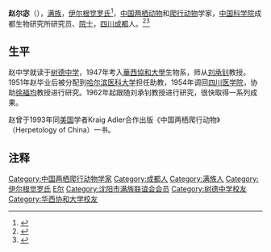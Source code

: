{{Infobox_Person
| name = 赵尔宓（mì）
|image= 
|box_width= 
|occupation= 
| period = 
|birth_name=
| other_names =
| Sex =男
|birth_date= 1930年1月30日
|birth_place= {{ROC}}[[四川|四川]][[成都|成都]]
|death_date= {{Death date and age|2016|12|24|1930|1|}}
|death_place= {{PRC}}[[四川|四川]][[成都|成都]]
| nationality ={{PRC}}
| residence =
| party =
| religion =
| spouse = 涂茂俐
| relatives = 
|education= 
| past = 
{{Infobox_People_CAS
|学部=生命科学和医学学部
|专业=动物学
|当选年=2001年
}}
| work =
|awards=
}}
'''赵尔宓'''（{{bd|1930年|1月30日|2016年|12月24日|catIdx=Z赵}}），[[满族|满族]]，[[伊尔根觉罗氏|伊尔根觉罗氏]]<ref>{{Cite web |url=http://news.163.com/10/0418/07/64HKDO3000014AED.html |title=时隔60年 赵姓满族人成都祭祖(图) |accessdate=2018-12-31 |date= |publisher=网易新闻（原载天府早报） |last= |year=2010 |deadurl=yes |9= |archive-url=https://web.archive.org/web/20190101145309/http://news.163.com/10/0418/07/64HKDO3000014AED.html |archive-date=2019-01-01 }}</ref>，[[中国|中国]][[两栖动物|两栖动物]]和[[爬行动物|爬行动物]]学家，[[中国科学院|中国科学院]]成都生物研究所研究员、[[中国科学院院士|院士]]，[[四川|四川]][[成都|成都]]人。<ref>{{Cite web |url=http://www.toutiao.com/a6368237315810722049/ |title=著名两栖爬行动物学家赵尔宓成都病逝 享年87岁 |access-date=2016-12-26 |archive-date=2018-07-25 |archive-url=https://web.archive.org/web/20180725112137/https://www.toutiao.com/a6368237315810722049/ |dead-url=no }}</ref><ref>{{Cite web |url=http://news.chengdu.cn/2016/1226/1841855.shtml |title=川大赵尔宓院士因病去世 享年87岁 |access-date=2016-12-26 |archive-date=2021-05-03 |archive-url=https://web.archive.org/web/20210503213258/http://news.chengdu.cn/2016/1226/1841855.shtml |dead-url=no }}</ref>

==生平==
赵中学就读于[[树德中学|树德中学]]，1947年考入[[華西協和大學|華西協和大學]]生物系，师从[[刘承钊|刘承钊]]教授。1951年赵毕业后被分配到[[哈尔滨医科大学|哈尔滨医科大学]]担任助教，1954年调回[[四川医学院|四川医学院]]，协助[[徐福均|徐福均]]教授进行研究。1962年起跟随刘承钊教授进行研究，很快取得一系列成果。

赵曾于1993年同[[美国|美国]]学者Kraig Adler合作出版《中国两栖爬行动物》（Herpetology of China）一书。

== 注释 ==
{{reflist}}

{{中国科学院生命科学和医学学部院士}}
{{Authority control}}
{{DEFAULTSORT:Z}}
[[Category:中国两栖爬行动物学家|Category:中国两栖爬行动物学家]]
[[Category:成都人|Category:成都人]]
[[Category:满族人|Category:满族人]]
[[Category:伊尔根觉罗氏|Category:伊尔根觉罗氏]]
[[Category:赵姓|E尔]]
[[Category:沈阳市满族联谊会会员|Category:沈阳市满族联谊会会员]]
[[Category:树德中学校友|Category:树德中学校友]]
[[Category:华西协和大学校友|Category:华西协和大学校友]]